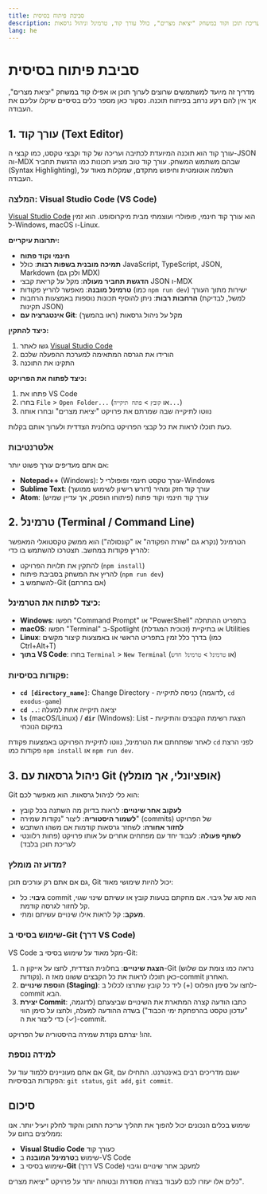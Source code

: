 ```yaml
---
title: סביבת פיתוח בסיסית
description: המלצות על כלים בסיסיים לעריכת תוכן וקוד במשחק "יציאת מצרים", כולל עורך קוד, טרמינל וניהול גרסאות
lang: he
---
```


# סביבת פיתוח בסיסית

מדריך זה מיועד למשתמשים שרוצים לערוך תוכן או אפילו קוד במשחק "יציאת מצרים", אך אין להם רקע נרחב בפיתוח תוכנה. נסקור כאן מספר כלים בסיסיים שיקלו עליכם את העבודה.

## 1. עורך קוד (Text Editor)

עורך קוד הוא תוכנה המיועדת לכתיבה ועריכה של קוד וקבצי טקסט, כמו קבצי ה-JSON וה-MDX שבהם משתמש המשחק. עורך קוד טוב מציע תכונות כמו הדגשת תחביר (Syntax Highlighting), השלמה אוטומטית וחיפוש מתקדם, שמקלות מאוד על העבודה.

### המלצה: Visual Studio Code (VS Code)

[Visual Studio Code](https://code.visualstudio.com/) הוא עורך קוד חינמי, פופולרי ועוצמתי מבית מיקרוסופט. הוא זמין ל-Windows, macOS ו-Linux.

**יתרונות עיקריים:**

* **חינמי וקוד פתוח**
* **תמיכה מובנית בשפות רבות**: כולל JavaScript, TypeScript, JSON, Markdown (ולכן גם MDX)
* **הדגשת תחביר מעולה**: מקל על קריאת קבצי JSON ו-MDX
* **טרמינל מובנה**: מאפשר להריץ פקודות (כמו `npm run dev`) ישירות מתוך העורך
* **הרחבות רבות**: ניתן להוסיף תכונות נוספות באמצעות הרחבות (למשל, לבדיקת תקינות JSON)
* **אינטגרציה עם Git**: מקל על ניהול גרסאות (ראו בהמשך)

**כיצד להתקין:**

1. גשו לאתר [Visual Studio Code](https://code.visualstudio.com/)
2. הורידו את הגרסה המתאימה למערכת ההפעלה שלכם
3. התקינו את התוכנה

**כיצד לפתוח את הפרויקט:**

1. פתחו את VS Code
2. בחרו `File` > `Open Folder...` (או `קובץ` > `פתח תיקייה...`)
3. נווטו לתיקייה שבה שמרתם את פרויקט "יציאת מצרים" ובחרו אותה

כעת תוכלו לראות את כל קבצי הפרויקט בחלונית הצדדית ולערוך אותם בקלות.

### אלטרנטיבות

אם אתם מעדיפים עורך פשוט יותר:

* **Notepad++** (Windows): עורך טקסט חינמי ופופולרי ל-Windows
* **Sublime Text**: עורך קוד חזק ומהיר (דורש רישיון לשימוש ממושך)
* **Atom**: עורך קוד חינמי וקוד פתוח (פיתוחו הופסק, אך עדיין שמיש)

## 2. טרמינל (Terminal / Command Line)

הטרמינל (נקרא גם "שורת הפקודה" או "קונסולה") הוא ממשק טקסטואלי המאפשר להריץ פקודות במחשב. תצטרכו להשתמש בו כדי:

* להתקין את תלויות הפרויקט (`npm install`)
* להריץ את המשחק בסביבת פיתוח (`npm run dev`)
* להשתמש ב-Git (אם בחרתם)

### כיצד לפתוח את הטרמינל:

* **Windows**: חפשו "Command Prompt" או "PowerShell" בתפריט ההתחלה
* **macOS**: חפשו "Terminal" ב-Spotlight (זכוכית המגדלת) או בתיקיית Utilities
* **Linux**: בדרך כלל זמין בתפריט הראשי או באמצעות קיצור מקשים (כמו Ctrl+Alt+T)
* **בתוך VS Code**: בחרו `Terminal` > `New Terminal` (או `טרמינל` > `טרמינל חדש`)

### פקודות בסיסיות:

* **`cd [directory_name]`**: Change Directory - כניסה לתיקייה (לדוגמה, `cd exodus-game`)
* **`cd ..`**: יציאה תיקייה אחת למעלה
* **`ls`** (macOS/Linux) / **`dir`** (Windows): List - הצגת רשימת הקבצים והתיקיות במיקום הנוכחי

לאחר שפתחתם את הטרמינל, נווטו לתיקיית הפרויקט באמצעות פקודת `cd` לפני הרצת פקודות כמו `npm install` או `npm run dev`.

## 3. ניהול גרסאות עם Git (אופציונלי, אך מומלץ)

Git הוא כלי לניהול גרסאות. הוא מאפשר לכם:

* **לעקוב אחר שינויים**: לראות בדיוק מה השתנה בכל קובץ
* **לשמור היסטוריה**: ליצור "נקודות שמירה" (commits) של הפרויקט
* **לחזור אחורה**: לשחזר גרסאות קודמות אם משהו השתבש
* **לשתף פעולה**: לעבוד יחד עם מפתחים אחרים על אותו פרויקט (פחות רלוונטי לעריכת תוכן בלבד)

### מדוע זה מומלץ?

גם אם אתם רק עורכים תוכן, Git יכול להיות שימושי מאוד:

* **גיבוי**: כל commit הוא סוג של גיבוי. אם מחקתם בטעות קובץ או עשיתם שינוי שגוי, קל לחזור לגרסה קודמת.
* **מעקב**: קל לראות אילו שינויים עשיתם ומתי.

### שימוש בסיסי ב-Git (דרך VS Code)

VS Code מקל מאוד על שימוש בסיסי ב-Git:

1. **הצגת שינויים**: בחלונית הצדדית, לחצו על אייקון ה-Git (נראה כמו צומת עם שלוש נקודות). כאן תוכלו לראות את כל הקבצים ששונו מאז ה-commit האחרון.
2. **הוספת שינויים (Staging)**: לחצו על סימן הפלוס (+) ליד כל קובץ שתרצו לכלול ב-commit הבא.
3. **יצירת Commit**: כתבו הודעה קצרה המתארת את השינויים שביצעתם (לדוגמה, "עדכון טקסט בהרפתקת ימי הכבוד") בשדה ההודעה למעלה, ולחצו על סימן הווי (✓) כדי ליצור את ה-commit.

זהו! יצרתם נקודת שמירה בהיסטוריה של הפרויקט.

### למידה נוספת

אם אתם מעוניינים ללמוד עוד על Git, ישנם מדריכים רבים באינטרנט. התחילו עם הפקודות הבסיסיות: `git status`, `git add`, `git commit`.

## סיכום

שימוש בכלים הנכונים יכול להפוך את תהליך עריכת התוכן והקוד לחלק ויעיל יותר. אנו ממליצים בחום על:

* **Visual Studio Code** כעורך קוד
* שימוש ב**טרמינל המובנה** ב-VS Code
* שימוש בסיסי ב-**Git** (דרך VS Code) למעקב אחר שינויים וגיבוי

כלים אלו יעזרו לכם לעבוד בצורה מסודרת ובטוחה יותר על פרויקט "יציאת מצרים".
